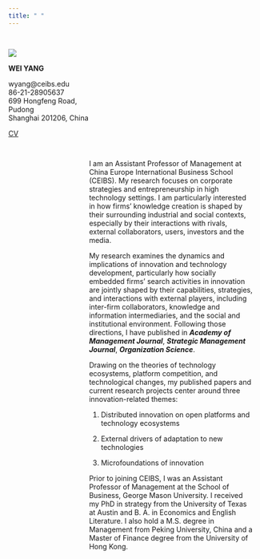 ```yaml
---
title: " "
---
```


::: {.column style="float:left;  width: 35%;"}
## 

![](images/EmbeddedImage-03.jpeg)

**WEI YANG**

wyang\@ceibs.edu\
86-21-28905637\
699 Hongfeng Road, Pudong\
Shanghai 201206, China

<a href="https://github.com/weiyang873/weiyang873.github.io/blob/main/Wei%20Yang_CV_Nov2022.pdf">CV</a>
:::

::: {.column style="float:right;  width: 65%;padding: 15px;"}
I am an Assistant Professor of Management at China Europe International Business School (CEIBS). My research focuses on corporate strategies and entrepreneurship in high technology settings. I am particularly interested in how firms' knowledge creation is shaped by their surrounding industrial and social contexts, especially by their interactions with rivals, external collaborators, users, investors and the media.

My research examines the dynamics and implications of innovation and technology development, particularly how socially embedded firms' search activities in innovation are jointly shaped by their capabilities, strategies, and interactions with external players, including inter-firm collaborators, knowledge and information intermediaries, and the social and institutional environment. Following those directions, I have published in ***Academy of Management Journal***, ***Strategic Management Journal***, ***Organization Science***.

Drawing on the theories of technology ecosystems, platform competition, and technological changes, my published papers and current research projects center around three innovation-related themes:

1.  Distributed innovation on open platforms and technology ecosystems

2.  External drivers of adaptation to new technologies

3.  Microfoundations of innovation

Prior to joining CEIBS, I was an Assistant Professor of Management at the School of Business, George Mason University. I received my PhD in strategy from the University of Texas at Austin and B. A. in Economics and English Literature. I also hold a M.S. degree in Management from Peking University, China and a Master of Finance degree from the University of Hong Kong.
:::
